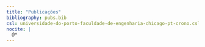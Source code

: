 ```yaml
---
title: "Publicações"
bibliography: pubs.bib
csl: universidade-do-porto-faculdade-de-engenharia-chicago-pt-crono.csl
nocite: |
  @*
---
```


::: {#refs}
:::

